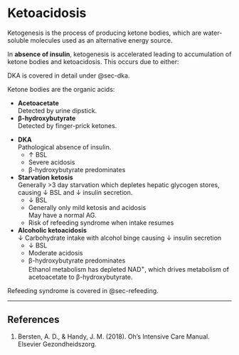 # Ketoacidosis

Ketogenesis is the process of producing ketone bodies, which are water-soluble molecules used as an alternative energy source. 

In **absence of insulin**, ketogenesis is accelerated leading to accumulation of ketone bodies and ketoacidosis. This occurs due to either:

:::column-margin
DKA is covered in detail under @sec-dka.
:::

:::column-margin
Ketone bodies are the organic acids:

* **Acetoacetate**\
Detected by urine dipstick.
* **β-hydroxybutyrate**\
Detected by finger-prick ketones.
:::

* **DKA**\
Pathological absence of insulin.
	* ↑ BSL
	* Severe acidosis
	* β-hydroxybutyrate predominates
* **Starvation ketosis**\
Generally >3 day starvation which depletes hepatic glycogen stores, causing ↓ BSL and ↓ insulin secretion.
	* ↓ BSL
	* Generally only mild ketosis and acidosis\
	May have a normal AG.
	* Risk of refeeding syndrome when intake resumes
* **Alcoholic ketoacidosis**\
↓ Carbohydrate intake with alcohol binge causing ↓ insulin secretion
	* ↓ BSL
	* Moderate acidosis
	* β-hydroxybutyrate predominates\
	Ethanol metabolism has depleted NAD^+^, which drives metabolism of acetoacetate to β-hydroxybutyrate.

:::column-margin
Refeeding syndrome is covered in @sec-refeeding.
:::


---

## References

1. Bersten, A. D., & Handy, J. M. (2018). Oh’s Intensive Care Manual. Elsevier Gezondheidszorg.